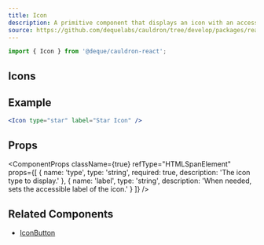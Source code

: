 ```yaml
---
title: Icon
description: A primitive component that displays an icon with an accessible label.
source: https://github.com/dequelabs/cauldron/tree/develop/packages/react/src/components/Icon/index.tsx
---
```



```jsx
import { Icon } from '@deque/cauldron-react';
```

## Icons

<IconGrid />

## Example

```jsx example
<Icon type="star" label="Star Icon" />
```

## Props

<ComponentProps
  className={true}
  refType="HTMLSpanElement"
  props={[
    {
      name: 'type',
      type: 'string',
      required: true,
      description: 'The icon type to display.'
    },
    {
      name: 'label',
      type: 'string',
      description: 'When needed, sets the accessible label of the icon.'
    }
  ]}
/>

## Related Components

- [IconButton](./IconButton)
